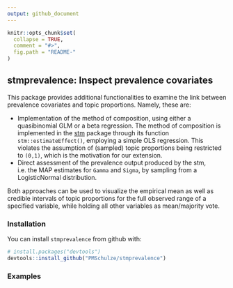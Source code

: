 ```yaml
---
output: github_document
---
```


<!-- README.md is generated from README.Rmd. Please edit that file -->

```r
knitr::opts_chunk$set(
  collapse = TRUE,
  comment = "#>",
  fig.path = "README-"
)
```

## stmprevalence: Inspect prevalence covariates

This package provides additional functionalities to examine the link between prevalence covariates and topic proportions. Namely, these are:

- Implementation of the method of composition, using either a quasibinomial GLM or a beta regression. The method of composition is implemented in the  [stm](http://www.structuraltopicmodel.com/) package through its function `stm::estimateEffect()`, employing a simple OLS regression. This violates the assumption of (sampled) topic proportions being restricted to `(0,1)`, which is the motivation for our extension.
- Direct assessment of the prevalence output produced by the stm, i.e. the MAP estimates for `Gamma` and `Sigma`, by sampling from a LogisticNormal distribution.

Both approaches can be used to visualize the empirical mean as well as credible intervals of topic proportions for the full observed range of a specified variable, while holding all other variables as mean/majority vote.

### Installation

You can install `stmprevalence` from github with:

```r
# install.packages("devtools")
devtools::install_github("PMSchulze/stmprevalence")
```

### Examples
